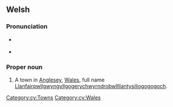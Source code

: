 ==Welsh==

===Pronunciation===
* {{a|cy-N}} {{IPA|cy|/ɬanvai̯r​pʊɬˈɡwɨ̞ŋɡɨ̞ɬ/}}
* {{a|cy-S}} {{IPA|cy|/ɬanvai̯r​pʊɬˈɡwɪŋɡɪɬ/}}

===Proper noun===
{{en-proper noun}}

# A town in [[Anglesey]], [[Wales]], full name [[Llanfairpwllgwyngyllgogerychwyrndrobwllllantysiliogogogoch]].

[[Category:cy:Towns]]
[[Category:cy:Wales]]